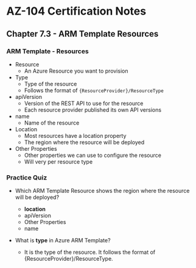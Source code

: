 # AZ-104 Certification Notes
## Chapter 7.3 - ARM Template Resources

### ARM Template - Resources
* Resource
	* An Azure Resource you want to provision
* Type
	* Type of the resource
	* Follows the format of `{ResourceProvider}/ResourceType`
* apiVersion
	* Version of the REST API to use for the resource
	* Each resource provider published its own API versions
* name
	* Name of the resource
* Location
	* Most resources have a location property
	* The region where the resource will be deployed
* Other Properties
	* Other properties we can use to configure the resource
	* Will very per resource type

### Practice Quiz
* Which ARM Template Resource shows the region where the resource will be deployed?
	* **location**
	* apiVersion
	* Other Properties
	* name

* What is **type** in Azure ARM Template?
	* It is the type of the resource. It follows the format of {ResourceProvider}/ResourceType.